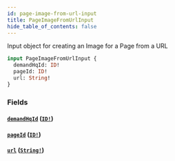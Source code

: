 ```yaml
---
id: page-image-from-url-input
title: PageImageFromUrlInput
hide_table_of_contents: false
---
```



Input object for creating an Image for a Page from a URL

```graphql
input PageImageFromUrlInput {
  demandHqId: ID!
  pageId: ID!
  url: String!
}
```


### Fields

#### [`demandHqId`](#) ([`ID!`](/developers/demandhq-apis/demand-api/graphql/reference/scalars/id))




#### [`pageId`](#) ([`ID!`](/developers/demandhq-apis/demand-api/graphql/reference/scalars/id))




#### [`url`](#) ([`String!`](/developers/demandhq-apis/demand-api/graphql/reference/scalars/string))






